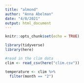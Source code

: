 ```yaml
---
title: "almond"
author: "Anna Abelman"
date: "4/8/2021"
output: html_document
---
```


```r
knitr::opts_chunk$set(echo = TRUE)

library(tidyverse)
library(here)
```

```r
#read in the clim data
clim <- read_csv(here("clim.csv"))
```


```r
temperature <- clim %>% 
  filter(month == "2")
```


